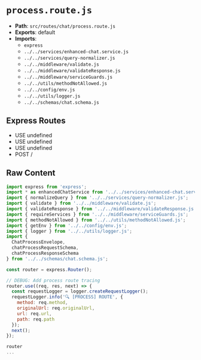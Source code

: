 # `process.route.js`

- **Path**: `src/routes/chat/process.route.js`
- **Exports**: default
- **Imports**:
  - `express`
  - `../../services/enhanced-chat.service.js`
  - `../../services/query-normalizer.js`
  - `../../middleware/validate.js`
  - `../../middleware/validateResponse.js`
  - `../../middleware/serviceGuards.js`
  - `../../utils/methodNotAllowed.js`
  - `../../config/env.js`
  - `../../utils/logger.js`
  - `../../schemas/chat.schema.js`

## Express Routes
- USE undefined
- USE undefined
- USE undefined
- POST /

## Raw Content

```js
import express from 'express';
import * as enhancedChatService from '../../services/enhanced-chat.service.js';
import { normalizeQuery } from '../../services/query-normalizer.js';
import { validate } from '../../middleware/validate.js';
import { validateResponse } from '../../middleware/validateResponse.js';
import { requireServices } from '../../middleware/serviceGuards.js';
import { methodNotAllowed } from '../../utils/methodNotAllowed.js';
import { getEnv } from '../../config/env.js';
import { logger } from '../../utils/logger.js';
import { 
  ChatProcessEnvelope,
  chatProcessRequestSchema,
  chatProcessResponseSchema 
} from '../../schemas/chat.schema.js';

const router = express.Router();

// DEBUG: Add process route tracing
router.use((req, res, next) => {
  const requestLogger = logger.createRequestLogger();
  requestLogger.info('🔍 [PROCESS] ROUTE', { 
    method: req.method, 
    originalUrl: req.originalUrl, 
    url: req.url, 
    path: req.path 
  });
  next();
});

router
...
```
